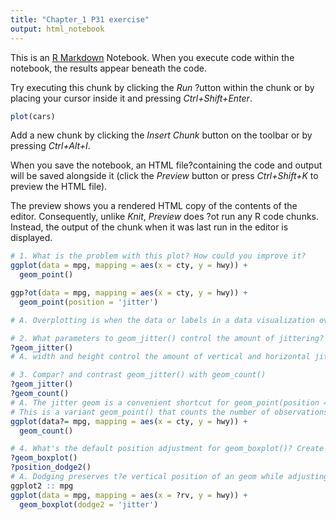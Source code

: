 ```yaml
---
title: "Chapter_1 P31 exercise"
output: html_notebook
---
```


This is an [R Markdown](http://rmarkdown.rstudio.com) Notebook. When you execute code within the notebook, the results appear beneath the code. 

Try executing this chunk by clicking the *Run* ?utton within the chunk or by placing your cursor inside it and pressing *Ctrl+Shift+Enter*. 

```r
plot(cars)
```

Add a new chunk by clicking the *Insert Chunk* button on the toolbar or by pressing *Ctrl+Alt+I*.

When you save the notebook, an HTML file?containing the code and output will be saved alongside it (click the *Preview* button or press *Ctrl+Shift+K* to preview the HTML file).

The preview shows you a rendered HTML copy of the contents of the editor. Consequently, unlike *Knit*, *Preview* does ?ot run any R code chunks. Instead, the output of the chunk when it was last run in the editor is displayed.

```r
# 1. What is the problem with this plot? How could you improve it?
ggplot(data = mpg, mapping = aes(x = cty, y = hwy)) +
  geom_point()

ggp?ot(data = mpg, mapping = aes(x = cty, y = hwy)) +
  geom_point(position = 'jitter')

# A. Overplotting is when the data or labels in a data visualization overlap, making it difficult to see individual data points in a data visualization. You need to specif? position = 'jitter' to add random noise around each dots.
```

```r
# 2. What parameters to geom_jitter() control the amount of jittering?
?geom_jitter()
# A. width and height control the amount of vertical and horizontal jitter.
```

```r
# 3. Compar? and contrast geom_jitter() with geom_count()
?geom_jitter()
?geom_count()
# A. The jitter geom is a convenient shortcut for geom_point(position = "jitter"). It adds a small amount of random variation to the location of each point, and is a useful way of h?ndling overplotting caused by discreteness in smaller datasets.
# This is a variant geom_point() that counts the number of observations at each location, then maps the count to point area. It useful when you have discrete data and overplotting.
ggplot(data?= mpg, mapping = aes(x = cty, y = hwy)) +
  geom_count()
```

```r
# 4. What's the default position adjustment for geom_boxplot()? Create a visualization of the mpg dataset that demonstrates it.
?geom_boxplot()
?position_dodge2()
# A. Dodging preserves t?e vertical position of an geom while adjusting the horizontal position. position_dodge2() works with bars and rectangles, but is particulary useful for arranging box plots, which can have variable widths
ggplot2 :: mpg
ggplot(data = mpg, mapping = aes(x = ?rv, y = hwy)) +
  geom_boxplot(dodge2 = 'jitter')
```















































